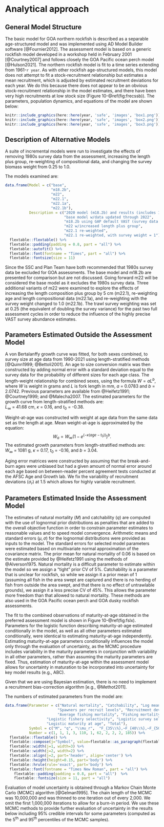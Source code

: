 # Analytical approach

## General Model Structure

The basic model for GOA northern rockfish is described as a separable age-structured model and was implemented using AD Model Builder software [@Fournier2012]. 
The assessment model is based on a generic rockfish model developed in a workshop held in February 2001 [@Courtney2007] and follows closely the GOA Pacific ocean perch model [@Hulson2021]. 
The northern rockfish model is fit to a time series extending from 1961-`r year`. 
As with other rockfish age-structured models, this model does not attempt to fit a stock-recruitment relationship but estimates a mean recruitment, which is adjusted by estimated recruitment deviations for each year. 
We do this because there does not appear to be an obvious stock-recruitment relationship in the model estimates, and there have been very high recruitments at low stock size (Figure 10-\@ref(fig:frecssb)).
The parameters, population dynamics, and equations of the model are shown below:

```r
knitr::include_graphics(here::here(year, 'safe', 'images', 'box1.png'))
knitr::include_graphics(here::here(year, 'safe', 'images', 'box2.png'))
knitr::include_graphics(here::here(year, 'safe', 'images', 'box3.png'))
```


## Description of Alternative Models

A suite of incremental models were run to investigate the effects of removing 1980s survey data from the assessment, increasing the length plus group, re-weighting of compositional data, and changing the survey biomass weight from 0.25 to 1.0. 

The models examined are:

```r
data.frame(Model = c("base", 
                     "m18.2b",
                     "m22",
                     "m22.1",
                     "m22.1a",
                     "m22.1b"),
           Description = c("2020 model (m18.2b) and results (includes 1980s survey data)",
                           "base model w/data updated through 2022",
                           "m18.2b using GAP default VAST (survey data 1990+)",
                           "m22 w/increased length plus group",
                           "m22.1 re-weighted",
                           "m22.1 re-weighted, with survey weight = 1")) %>% 
  flextable::flextable() %>% 
  flextable::padding(padding = 0.8, part = "all") %>% 
  flextable::autofit() %>% 
  flextable::font(fontname = "Times", part = "all") %>% 
  flextable::fontsize(size = 11)  
```

Since the SSC and Plan Team have both recommended that 1980s survey data be excluded for GOA assessments. The base model and m18.2b are presented for comparison but are not discussed. 
Going forward m22 will be considered the base model as it excludes the 1980s survey data. 
Three additional variants of m22 were examined to explore the effects of increasing the length composition plus group by 5 cm (m22.1), re-weighting age and length compositional data (m22.1a), and re-weighting with the survey weight changed to 1.0 (m22.1b). 
The trawl survey weighting was set at 0.25 (the equivalent of doubling the survey variance) for the past two full assessment cycles in order to reduce the influence of the highly precise VAST survey abundance estimates.



## Parameters Estimated Outside the Assessment Model

A von Bertalanffy growth curve was fitted, for both sexes combined, to survey size at age data from 1990-2021 using length-stratified methods [@Quinn1999; @Bettoli2001]. 
An age to size conversion matrix was then constructed by adding normal error with a standard deviation equal to the survey data for the probability of different sizes for each age class.
The length-weight relationship for combined sexes, using the formula $W = aL^b$, where $W$ is weight in grams and $L$ is fork length in mm, $a$ = 0.0783 and $b$ = 2.0742.
Previous parameters are available from @Heifetz1991; @Courtney1999; and @Malecha2007. 
The estimated parameters for the growth curve from length-stratified methods are:  
$L_\infty$ = 41.68 cm, $\kappa$ = 0.16, and $t_0$ = -0.38.

Weight-at-age was constructed with weight at age data from the same data set as the length at age.
Mean weight-at-age is approximated by the equation: 
$$W_a =W_\infty (1-e^(-\kappa(age-t_0 ) ) )^b.$$ 
The estimated growth parameters from length-stratified methods are:  
$W_\infty$ = 1081 g, $\kappa$ = 0.17, $t_0$ = -0.16, and *b* = 3.04.

Aging error matrices were constructed by assuming that the break-and-burn ages were unbiased but had a given amount of normal error around each age based on between-reader percent agreement tests conducted at the AFSC Age and Growth lab. 
We fix the variability of recruitment deviations ($\sigma_r$) at 1.5 which allows for highly variable recruitment.


## Parameters Estimated Inside the Assessment Model

The estimates of natural mortality (*M*) and catchability (*q*) are computed with the use of lognormal prior distributions as penalties that are added to the overall objective function in order to constrain parameter estimates to reasonable values and to speed model convergence.
Arithmetic means and standard errors ($\mu, \sigma$) for the lognormal distributions were provided as inputs to the model. 
The standard errors for selected model parameters were estimated based on multivariate normal approximation of the covariance matrix. 
The prior mean for natural mortality of 0.06 is based on the estimate provided by @Heifetz1991 using the methods of @Alverson1975. 
Natural mortality is a difficult parameter to estimate within the model so we assign a “tight” prior CV of 5%. 
Catchability is a parameter that is unclear for rockfish, so while we assign it a prior mean of 1 (assuming all fish in the area swept are captured and there is no herding of fish from outside the area swept, and that there is no effect of untrawlable grounds), we assign it a less precise CV of 45%. 
This allows the parameter more freedom than that allowed to natural mortality. 
These methods are also used in the GOA Pacific ocean perch and GOA dusky rockfish assessments.

The fit to the combined observations of maturity-at-age obtained in the preferred assessment model is shown in Figure 10-\@ref(fig:fslx). 
Parameters for the logistic function describing maturity-at-age estimated conditionally in the model, as well as all other parameters estimated conditionally, were identical to estimating maturity-at-age independently. 
Estimating maturity-at-age parameters conditionally influences the model only through the evaluation of uncertainty, as the MCMC procedure includes variability in the maturity parameters in conjunction with variability in all other parameters, rather than assuming the maturity parameters are fixed. 
Thus, estimation of maturity-at-age within the assessment model allows for uncertainty in maturation to be incorporated into uncertainty for key model results (e.g., ABC). 

Given that we are using Bayesian estimation, there is no need to implement a recruitment bias-correction algorithm [e.g., @Methot2011].

The numbers of estimated parameters from the model are:

```r

data.frame(Parameter = c("Natural mortality", "Catchability", "Log mean recruitment", 
						"Spawners per recruit levels", "Recruitment deviations", 
						"Average fishing mortality", "Fishing mortality deviations", 
                   "Logistic fishery selectivity", "Logistic survey selectivity", 
                   "Logistic maturity at age", "Total"),
           Symbol = c("M", "q", "\\mu_r",  "F_{35\\%},~F_{40\\%},~F_{50\\%}", "\\tau_y", "\\mu_F", "\\phi_y", "a_{f50\\%}, \\gamma_f", "a_{s50\\%}, \\gamma_s", "a_{m50\\%}, \\gamma_m", "" ),
           Number = c(1, 1, 1, 3, 110, 1, 62, 2, 2, 2, 185)) %>% 
  flextable::flextable() %>% 
  flextable::compose(j="Symbol", value=flextable::as_paragraph(flextable::as_equation(Symbol))) %>% 
  flextable::width(j=1, width=3) %>% 
  flextable::width(j=2, width=2) %>% 
  flextable::align(j=2, part='header', align='center') %>% 
  flextable::height(height=0.15, part='body') %>% 
  flextable::hrule(rule='exact', part='body') %>% 
  flextable::font(fontname = "Times New Roman", part = "all") %>%
    flextable::padding(padding = 0.8, part = "all")  %>% 
    flextable::fontsize(size = 11, part = "all") 
```

Evaluation of model uncertainty is obtained through a Markov Chain Monte Carlo (MCMC) algorithm [@Gelman1995]. 
The chain length of the MCMC was 10,000,000 and was thinned to one iteration out of every 2,000. 
We omit the first 1,000,000 iterations to allow for a burn-in period. 
We use these MCMC methods to provide further evaluation of uncertainty in the results below including 95% credible intervals for some parameters (computed as the 5^th^ and 95^th^ percentiles of the MCMC samples).
